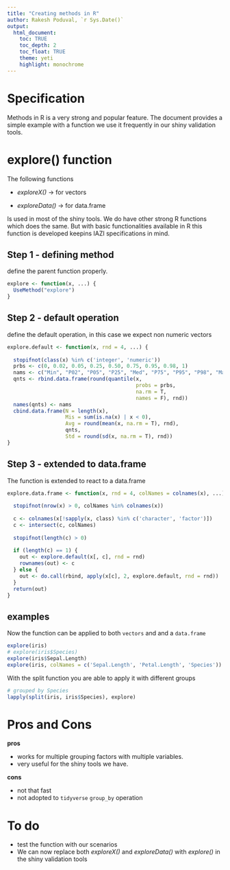 ```yaml
---
title: "Creating methods in R"
author: Rakesh Poduval, `r Sys.Date()`
output:
  html_document: 
    toc: TRUE
    toc_depth: 2
    toc_float: TRUE
    theme: yeti
    highlight: monochrome
---
```


# Specification
Methods in R is a very strong and popular feature. The document provides a simple example with a function we use it frequently in our shiny validation tools.

# explore() function
The following functions

* *exploreX()* -> for vectors

* *exploreData()* -> for data.frame

Is used in  most of the shiny tools. We do have other strong R functions which does the same. But with basic functionalities available in R this function is developed keepins IAZI specifications in mind.

## Step 1 - defining method
define the parent function properly.
```r
explore <- function(x, ...) {
  UseMethod("explore")
}
```

## Step 2 - default operation
define the default operation, in this case we expect non numeric vectors
```r
explore.default <- function(x, rnd = 4, ...) {
  
  stopifnot(class(x) %in% c('integer', 'numeric'))
  prbs <- c(0, 0.02, 0.05, 0.25, 0.50, 0.75, 0.95, 0.98, 1)
  nams <- c("Min", "P02", "P05", "P25", "Med", "P75", "P95", "P98", "Max")
  qnts <- rbind.data.frame(round(quantile(x, 
                                          probs = prbs, 
                                          na.rm = T, 
                                          names = F), rnd))
  names(qnts) <- nams
  cbind.data.frame(N = length(x), 
                   Mis = sum(is.na(x) | x < 0), 
                   Avg = round(mean(x, na.rm = T), rnd), 
                   qnts, 
                   Std = round(sd(x, na.rm = T), rnd))
}
```

## Step 3 - extended to data.frame
The function is extended to react to a data.frame
```r
explore.data.frame <- function(x, rnd = 4, colNames = colnames(x), ...) {
  
  stopifnot(nrow(x) > 0, colNames %in% colnames(x))
  
  c <- colnames(x[!sapply(x, class) %in% c('character', 'factor')])
  c <- intersect(c, colNames)
  
  stopifnot(length(c) > 0)
  
  if (length(c) == 1) {
    out <- explore.default(x[, c], rnd = rnd)
    rownames(out) <- c
  } else {
    out <- do.call(rbind, apply(x[c], 2, explore.default, rnd = rnd))
  }
  return(out)
}
```

## examples
Now the function can be applied to both `vectors` and and a `data.frame`
```r
explore(iris)
# explore(iris$Species)
explore(iris$Sepal.Length)
explore(iris, colNames = c('Sepal.Length', 'Petal.Length', 'Species'))
```

With the split function you are able to apply it with different groups
```r
# grouped by Species
lapply(split(iris, iris$Species), explore)
```

# Pros and Cons

**pros**

* works for multiple grouping factors with multiple variables.
* very useful for the shiny tools we have.

**cons**

* not that fast
* not adopted to `tidyverse` `group_by` operation

# To do 
* test the function with our scenarios
* We can now replace both *exploreX()* and *exploreData()* with *explore()* in the shiny validation tools